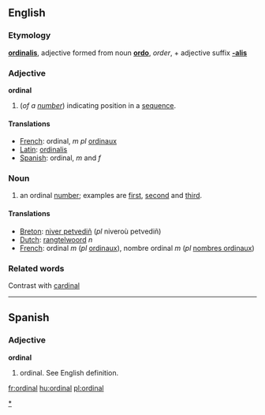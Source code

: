 ==English==
===Etymology===
{{L.}} '''[[ordinalis]]''', adjective formed from noun '''[[ordo]]''', ''order'', + adjective suffix '''[[-alis]]'''
===Adjective===
'''ordinal'''
#(''of a [[number]]'') indicating position in a [[sequence]].

====Translations====

*[[French]]: ordinal, ''m pl'' [[ordinaux]]
*[[Latin]]: [[ordinalis]]
*[[Spanish]]: ordinal, ''m'' and ''f''

===Noun===
{{en-noun-reg}}
#an ordinal [[number]]; examples are [[first]], [[second]] and [[third]].

====Translations====

*[[Breton]]: [[niver petvediñ]] (''pl'' niveroù petvediñ)
*[[Dutch]]: [[rangtelwoord]] ''n''
*[[French]]: ordinal ''m'' (''pl'' [[ordinaux]]), nombre ordinal ''m'' (''pl'' [[nombres ordinaux]])

===Related words===
Contrast with [[cardinal]]

----
==Spanish==
===Adjective===
'''ordinal'''

# ordinal.  See English definition.

[[Category:Numbers|*]]

[[fr:ordinal]]
[[hu:ordinal]]
[[pl:ordinal]]
